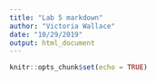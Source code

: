 ```yaml
---
title: "Lab 5 markdown"
author: "Victoria Wallace"
date: "10/29/2019"
output: html_document
---
```


```r
knitr::opts_chunk$set(echo = TRUE)
```


